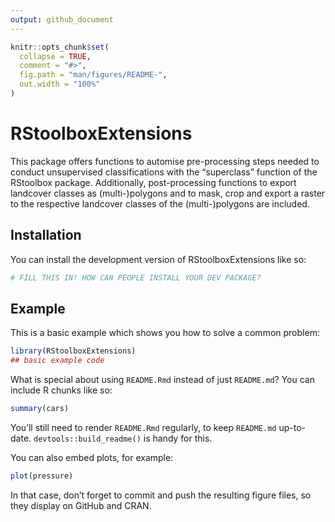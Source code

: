 ```yaml
---
output: github_document
---
```


<!-- README.md is generated from README.Rmd. Please edit that file -->

```r
knitr::opts_chunk$set(
  collapse = TRUE,
  comment = "#>",
  fig.path = "man/figures/README-",
  out.width = "100%"
)
```

# RStoolboxExtensions

<!-- badges: start -->
<!-- badges: end -->

This package offers functions to automise pre-processing steps needed to conduct unsupervised
classifications with the "superclass" function of the RStoolbox package. Additionally, post-processing functions to export landcover classes as (multi-)polygons and to mask, crop and export a raster to the respective landcover classes of the (multi-)polygons are included.

## Installation

You can install the development version of RStoolboxExtensions like so:

``` r
# FILL THIS IN! HOW CAN PEOPLE INSTALL YOUR DEV PACKAGE?
```

## Example

This is a basic example which shows you how to solve a common problem:

```r
library(RStoolboxExtensions)
## basic example code
```

What is special about using `README.Rmd` instead of just `README.md`? You can include R chunks like so:

```r
summary(cars)
```

You'll still need to render `README.Rmd` regularly, to keep `README.md` up-to-date. `devtools::build_readme()` is handy for this.

You can also embed plots, for example:

```r
plot(pressure)
```

In that case, don't forget to commit and push the resulting figure files, so they display on GitHub and CRAN.
